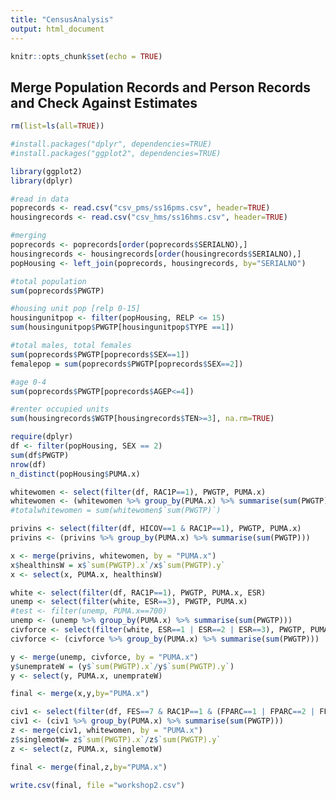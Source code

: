 ```yaml
---
title: "CensusAnalysis"
output: html_document
---
```


```r
knitr::opts_chunk$set(echo = TRUE)
```

## Merge Population Records and Person Records and Check Against Estimates
```r
rm(list=ls(all=TRUE)) 

#install.packages("dplyr", dependencies=TRUE)
#install.packages("ggplot2", dependencies=TRUE)

library(ggplot2)
library(dplyr)

#read in data 
poprecords <- read.csv("csv_pms/ss16pms.csv", header=TRUE)
housingrecords <- read.csv("csv_hms/ss16hms.csv", header=TRUE)

#merging 
poprecords <- poprecords[order(poprecords$SERIALNO),]
housingrecords <- housingrecords[order(housingrecords$SERIALNO),]
popHousing <- left_join(poprecords, housingrecords, by="SERIALNO")

#total population
sum(poprecords$PWGTP)

#housing unit pop [relp 0-15]
housingunitpop <- filter(popHousing, RELP <= 15)
sum(housingunitpop$PWGTP[housingunitpop$TYPE ==1])

#total males, total females 
sum(poprecords$PWGTP[poprecords$SEX==1])
femalepop = sum(poprecords$PWGTP[poprecords$SEX==2])

#age 0-4
sum(poprecords$PWGTP[poprecords$AGEP<=4])

#renter occupied units
sum(housingrecords$WGTP[housingrecords$TEN>=3], na.rm=TRUE)    

```
```r
require(dplyr)  
df <- filter(popHousing, SEX == 2)
sum(df$PWGTP)
nrow(df)
n_distinct(popHousing$PUMA.x)

whitewomen <- select(filter(df, RAC1P==1), PWGTP, PUMA.x)
whitewomen <- (whitewomen %>% group_by(PUMA.x) %>% summarise(sum(PWGTP)))
#totalwhitewomen = sum(whitewomen$`sum(PWGTP)`)

privins <- select(filter(df, HICOV==1 & RAC1P==1), PWGTP, PUMA.x)
privins <- (privins %>% group_by(PUMA.x) %>% summarise(sum(PWGTP)))

x <- merge(privins, whitewomen, by = "PUMA.x")
x$healthinsW = x$`sum(PWGTP).x`/x$`sum(PWGTP).y`
x <- select(x, PUMA.x, healthinsW)

white <- select(filter(df, RAC1P==1), PWGTP, PUMA.x, ESR)
unemp <- select(filter(white, ESR==3), PWGTP, PUMA.x)
#test <- filter(unemp, PUMA.x==700)
unemp <- (unemp %>% group_by(PUMA.x) %>% summarise(sum(PWGTP)))
civforce <- select(filter(white, ESR==1 | ESR==2 | ESR==3), PWGTP, PUMA.x)
civforce <- (civforce %>% group_by(PUMA.x) %>% summarise(sum(PWGTP)))

y <- merge(unemp, civforce, by = "PUMA.x")
y$unemprateW = (y$`sum(PWGTP).x`/y$`sum(PWGTP).y`)
y <- select(y, PUMA.x, unemprateW)

final <- merge(x,y,by="PUMA.x")

civ1 <- select(filter(df, FES==7 & RAC1P==1 & (FPARC==1 | FPARC==2 | FPARC==3)), PWGTP, PUMA.x)
civ1 <- (civ1 %>% group_by(PUMA.x) %>% summarise(sum(PWGTP)))
z <- merge(civ1, whitewomen, by = "PUMA.x")
z$singlemotW= z$`sum(PWGTP).x`/z$`sum(PWGTP).y`
z <- select(z, PUMA.x, singlemotW)

final <- merge(final,z,by="PUMA.x")

write.csv(final, file ="workshop2.csv")
```




